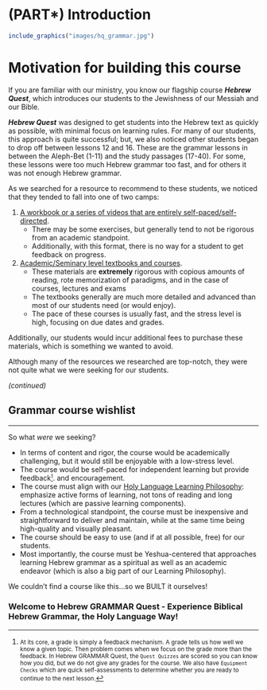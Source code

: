 # (PART\*) Introduction {-}

```r

include_graphics("images/hq_grammar.jpg")
``` 

# Motivation for building this course {- #motivation}

If you are familiar with our ministry, you know our flagship course ***Hebrew Quest***, which introduces our students to the Jewishness of our Messiah and our Bible.

***Hebrew Quest*** was designed to get students into the Hebrew text as quickly as possible, with minimal focus on learning rules. For many of our students, this approach is quite successful; but, we also noticed other students began to drop off between lessons 12 and 16. These are the grammar lessons in between the Aleph-Bet (1-11) and the study passages (17-40). For some, these lessons were too much Hebrew grammar too fast, and for others it was not enough Hebrew grammar.

As we searched for a resource to recommend to these students, we noticed that they tended to fall into one of two camps:

1. <u>A workbook or a series of videos that are entirely self-paced/self-directed</u>. 
    * There may be some exercises, but generally tend to not be rigorous from an academic standpoint.
    * Additionally, with this format, there is no way for a student to get feedback on progress.
    
2. <u>Academic/Seminary level textbooks and courses</u>. 
    * These materials are __extremely__ rigorous with copious amounts of reading, rote memorization of paradigms, and in the case of courses, lectures and exams
    * The textbooks generally are much more detailed and advanced than most of our students need (or would enjoy).
    * The pace of these courses is usually fast, and the stress level is high, focusing on due dates and grades.

Additionally, our students would incur additional fees to purchase these materials, which is something we wanted to avoid.

Although many of the resources we researched are top-notch, they were not quite what we were seeking for our students.

<div align="right">_(continued)_</div>

## Grammar course wishlist {- #our_course}

---

So what _were_ we seeking?

* In terms of content and rigor, the course would be academically challenging, but it would still be enjoyable with a low-stress level.
* The course would be self-paced for independent learning but provide feedback<small>^[<small>At its core, a grade is simply a feedback mechanism.  A grade tells us how well we know a given topic. Then problem comes when we focus on the grade more than the feedback. In Hebrew GRAMMAR Quest, the `Quest Quizzes` are scored so you can know how you did, but we do not give any grades for the course. We also have `Equipment Checks` which are quick self-assessments to determine whether you are ready to continue to the next lesson.</small>]</small>. and encouragement.
* The course must align with our [Holy Language Learning Philosophy](https://holylanguage.com/learning-philosophy.php): emphasize active forms of learning, not tons of reading and long lectures (which are passive learning components).
* From a technological standpoint, the course must be inexpensive and straightforward to deliver and maintain, while at the same time being high-quality and visually pleasant.
* The course should be easy to use (and if at all possible, free) for our students.
* Most importantly, the course must be Yeshua-centered that approaches learning Hebrew grammar as a spiritual as well as an academic endeavor (which is also a big part of our Learning Philosophy).

We couldn't find a course like this...so we BUILT it ourselves!

### Welcome to Hebrew GRAMMAR Quest - Experience Biblical Hebrew Grammar, the Holy Language Way! {-}

